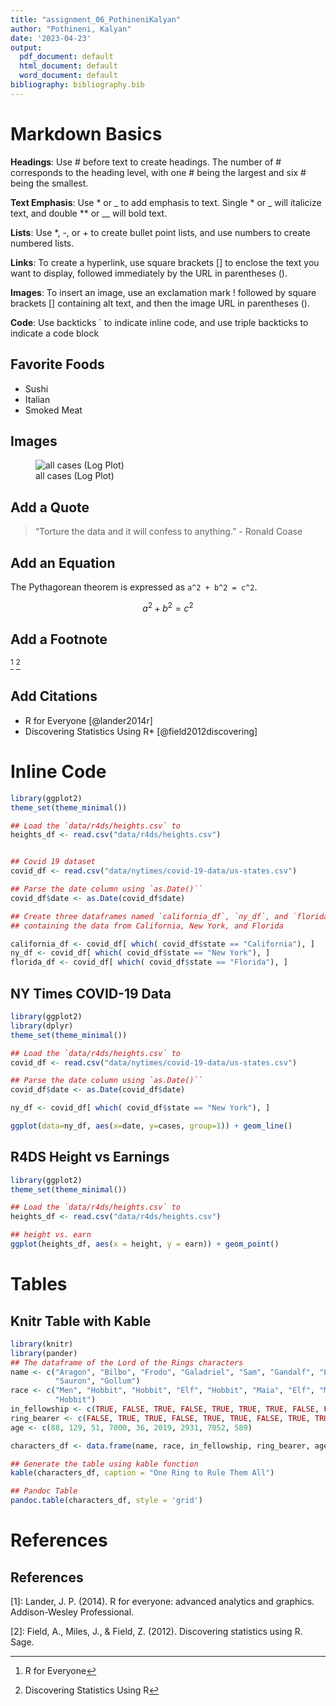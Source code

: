 ```yaml
---
title: "assignment_06_PothineniKalyan"
author: "Pothineni, Kalyan"
date: '2023-04-23'
output:
  pdf_document: default
  html_document: default
  word_document: default
bibliography: bibliography.bib
---
```


# Markdown Basics

__Headings__: Use # before text to create headings. The number of # corresponds to the heading level, with one # being the largest and six # being the smallest.

__Text Emphasis__: Use * or _ to add emphasis to text. Single * or _ will italicize text, and double ** or __ will bold text.

__Lists__: Use *, -, or + to create bullet point lists, and use numbers to create numbered lists.

__Links__: To create a hyperlink, use square brackets [] to enclose the text you want to display, followed immediately by the URL in parentheses ().

__Images__: To insert an image, use an exclamation mark ! followed by square brackets [] containing alt text, and then the image URL in parentheses ().

__Code__: Use backticks ` to indicate inline code, and use triple backticks to indicate a code block

## Favorite Foods

- Sushi
- Italian
- Smoked Meat

## Images
![all cases (Log Plot)]("C:/Users/kpothine/OneDrive - Waste Management/Documents/NDO_GIT/dsc520/completed/assignment04/plots/10-all-cases-log.png")

## Add a Quote

> "Torture the data and it will confess to anything." - Ronald Coase

## Add an Equation

The Pythagorean theorem is expressed as `a^2 + b^2 = c^2`.

$$a^2 + b^2 = c^2$$
  
## Add a Footnote
^[R for Everyone]
^[Discovering Statistics Using R]

## Add Citations
* R for Everyone [@lander2014r]
* Discovering Statistics Using R* [@field2012discovering]

# Inline Code
```r
library(ggplot2)
theme_set(theme_minimal())

## Load the `data/r4ds/heights.csv` to
heights_df <- read.csv("data/r4ds/heights.csv")


## Covid 19 dataset
covid_df <- read.csv("data/nytimes/covid-19-data/us-states.csv")

## Parse the date column using `as.Date()``
covid_df$date <- as.Date(covid_df$date)

## Create three dataframes named `california_df`, `ny_df`, and `florida_df`
## containing the data from California, New York, and Florida

california_df <- covid_df[ which( covid_df$state == "California"), ]
ny_df <- covid_df[ which( covid_df$state == "New York"), ]
florida_df <- covid_df[ which( covid_df$state == "Florida"), ]
```

## NY Times COVID-19 Data
```r
library(ggplot2)
library(dplyr)
theme_set(theme_minimal())

## Load the `data/r4ds/heights.csv` to
covid_df <- read.csv("data/nytimes/covid-19-data/us-states.csv")

## Parse the date column using `as.Date()``
covid_df$date <- as.Date(covid_df$date)

ny_df <- covid_df[ which( covid_df$state == "New York"), ]

ggplot(data=ny_df, aes(x=date, y=cases, group=1)) + geom_line()

```

## R4DS Height vs Earnings
```r
library(ggplot2)
theme_set(theme_minimal())

## Load the `data/r4ds/heights.csv` to
heights_df <- read.csv("data/r4ds/heights.csv")

## height vs. earn
ggplot(heights_df, aes(x = height, y = earn)) + geom_point()
```

# Tables

## Knitr Table with Kable
```r
library(knitr)
library(pander)
## The dataframe of the Lord of the Rings characters
name <- c("Aragon", "Bilbo", "Frodo", "Galadriel", "Sam", "Gandalf", "Legolas",
          "Sauron", "Gollum")
race <- c("Men", "Hobbit", "Hobbit", "Elf", "Hobbit", "Maia", "Elf", "Maia",
          "Hobbit")
in_fellowship <- c(TRUE, FALSE, TRUE, FALSE, TRUE, TRUE, TRUE, FALSE, FALSE)
ring_bearer <- c(FALSE, TRUE, TRUE, FALSE, TRUE, TRUE, FALSE, TRUE, TRUE)
age <- c(88, 129, 51, 7000, 36, 2019, 2931, 7052, 589)

characters_df <- data.frame(name, race, in_fellowship, ring_bearer, age)

## Generate the table using kable function
kable(characters_df, caption = "One Ring to Rule Them All")

## Pandoc Table
pandoc.table(characters_df, style = 'grid')
```

# References

## References
[1]: Lander, J. P. (2014). R for everyone: advanced analytics and graphics. Addison-Wesley Professional.

[2]: Field, A., Miles, J., & Field, Z. (2012). Discovering statistics using R. Sage.